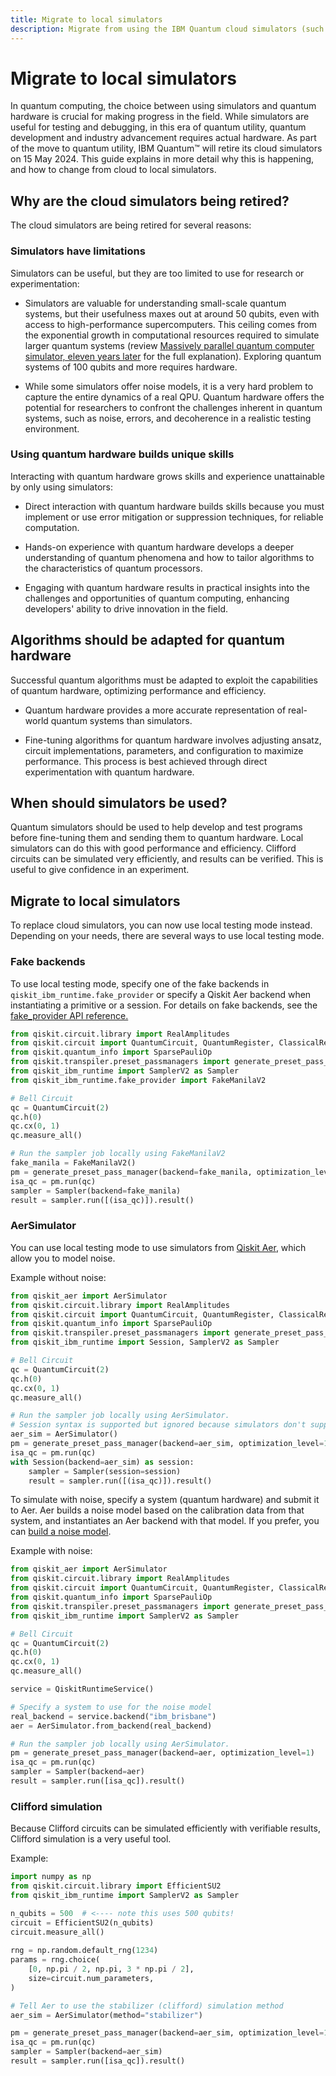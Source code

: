 ```yaml
---
title: Migrate to local simulators
description: Migrate from using the IBM Quantum cloud simulators (such as ibmq_qasm_simulator) to using local simulators.
---
```


<span id="local-simulators"></span>
# Migrate to local simulators

In quantum computing, the choice between using simulators and quantum hardware is crucial for making progress in the field. While simulators are useful for testing and debugging, in this era of quantum utility, quantum development and industry advancement requires actual hardware. As part of the move to quantum utility, IBM Quantum&trade; will retire its cloud simulators on 15 May 2024. This guide explains in more detail why this is happening, and how to change from cloud to local simulators. 

## Why are the cloud simulators being retired?

The cloud simulators are being retired for several reasons:

### Simulators have limitations

Simulators can be useful, but they are too limited to use for research or experimentation:

- Simulators are valuable for understanding small-scale quantum systems, but their usefulness maxes out at around 50 qubits, even with access to high-performance supercomputers. This ceiling comes from the exponential growth in computational resources required to simulate larger quantum systems (review [Massively parallel quantum computer simulator, eleven years later](https://arxiv.org/abs/1805.04708) for the full explanation).  Exploring quantum systems of 100 qubits and more requires hardware.

- While some simulators offer noise models, it is a very hard problem to capture the entire dynamics of a real QPU. Quantum hardware offers the potential for researchers to confront the challenges inherent in quantum systems, such as noise, errors, and decoherence in a realistic testing environment.

### Using quantum hardware builds unique skills

Interacting with quantum hardware grows skills and experience unattainable by only using simulators: 

- Direct interaction with quantum hardware builds skills because you must implement or use error mitigation or suppression techniques, for reliable computation.

- Hands-on experience with quantum hardware develops a deeper understanding of quantum phenomena and how to tailor algorithms to the characteristics of quantum processors.

- Engaging with quantum hardware results in practical insights into the challenges and opportunities of quantum computing, enhancing developers' ability to drive innovation in the field.

## Algorithms should be adapted for quantum hardware

Successful quantum algorithms must be adapted to exploit the capabilities of quantum hardware, optimizing performance and efficiency.

- Quantum hardware provides a more accurate representation of real-world quantum systems than simulators.

- Fine-tuning algorithms for quantum hardware involves adjusting ansatz, circuit implementations, parameters, and configuration to maximize performance.  This process is best achieved through direct experimentation with quantum hardware.
 

## When should simulators be used?

Quantum simulators should be used to help develop and test programs before fine-tuning them and sending them to quantum hardware. Local simulators can do this with good performance and efficiency.  Clifford circuits can be simulated very efficiently, and results can be verified. This is useful to give confidence in an experiment.

## Migrate to local simulators

To replace cloud simulators, you can now use local testing mode instead. Depending on your needs, there are several ways to use local testing mode. 

### Fake backends
 
To use local testing mode, specify one of the fake backends in ``qiskit_ibm_runtime.fake_provider`` or specify a Qiskit Aer backend when instantiating a primitive or a session.  For details on fake backends, see the [fake_provider API reference.](/api/qiskit-ibm-runtime/fake_provider)

```python
from qiskit.circuit.library import RealAmplitudes
from qiskit.circuit import QuantumCircuit, QuantumRegister, ClassicalRegister
from qiskit.quantum_info import SparsePauliOp
from qiskit.transpiler.preset_passmanagers import generate_preset_pass_manager
from qiskit_ibm_runtime import SamplerV2 as Sampler
from qiskit_ibm_runtime.fake_provider import FakeManilaV2

# Bell Circuit
qc = QuantumCircuit(2)
qc.h(0)
qc.cx(0, 1)
qc.measure_all()

# Run the sampler job locally using FakeManilaV2
fake_manila = FakeManilaV2()
pm = generate_preset_pass_manager(backend=fake_manila, optimization_level=1)
isa_qc = pm.run(qc)
sampler = Sampler(backend=fake_manila)
result = sampler.run([(isa_qc)]).result()
```        

### AerSimulator

You can use local testing mode to use simulators from [Qiskit Aer](/verify/simulate-with-qiskit-aer), which allow you to model noise.

Example without noise:

```python
from qiskit_aer import AerSimulator
from qiskit.circuit.library import RealAmplitudes
from qiskit.circuit import QuantumCircuit, QuantumRegister, ClassicalRegister
from qiskit.quantum_info import SparsePauliOp
from qiskit.transpiler.preset_passmanagers import generate_preset_pass_manager
from qiskit_ibm_runtime import Session, SamplerV2 as Sampler

# Bell Circuit
qc = QuantumCircuit(2)
qc.h(0)
qc.cx(0, 1)
qc.measure_all()

# Run the sampler job locally using AerSimulator.
# Session syntax is supported but ignored because simulators don't support sessions.
aer_sim = AerSimulator()
pm = generate_preset_pass_manager(backend=aer_sim, optimization_level=1)
isa_qc = pm.run(qc)
with Session(backend=aer_sim) as session:
    sampler = Sampler(session=session)
    result = sampler.run([(isa_qc)]).result()
```

To simulate with noise, specify a system (quantum hardware) and submit it to Aer.  Aer builds a noise model based on the calibration data from that system, and instantiates an Aer backend with that model.  If you prefer, you can [build a noise model](/verify/build-noise-models).

Example with noise: 

```python
from qiskit_aer import AerSimulator
from qiskit.circuit.library import RealAmplitudes
from qiskit.circuit import QuantumCircuit, QuantumRegister, ClassicalRegister
from qiskit.quantum_info import SparsePauliOp
from qiskit.transpiler.preset_passmanagers import generate_preset_pass_manager
from qiskit_ibm_runtime import SamplerV2 as Sampler

# Bell Circuit
qc = QuantumCircuit(2)
qc.h(0)
qc.cx(0, 1)
qc.measure_all()

service = QiskitRuntimeService()

# Specify a system to use for the noise model
real_backend = service.backend("ibm_brisbane")
aer = AerSimulator.from_backend(real_backend)

# Run the sampler job locally using AerSimulator.
pm = generate_preset_pass_manager(backend=aer, optimization_level=1)
isa_qc = pm.run(qc)
sampler = Sampler(backend=aer)
result = sampler.run([isa_qc]).result()
```

<Span id="clifford-sim"></Span>
### Clifford simulation

Because Clifford circuits can be simulated efficiently with verifiable results, Clifford simulation is a very useful tool. 

Example:

```python
import numpy as np
from qiskit.circuit.library import EfficientSU2
from qiskit_ibm_runtime import SamplerV2 as Sampler

n_qubits = 500  # <---- note this uses 500 qubits! 
circuit = EfficientSU2(n_qubits)
circuit.measure_all()
 
rng = np.random.default_rng(1234)
params = rng.choice(
    [0, np.pi / 2, np.pi, 3 * np.pi / 2],
    size=circuit.num_parameters,
)

# Tell Aer to use the stabilizer (clifford) simulation method
aer_sim = AerSimulator(method="stabilizer")

pm = generate_preset_pass_manager(backend=aer_sim, optimization_level=1)
isa_qc = pm.run(qc)
sampler = Sampler(backend=aer_sim)
result = sampler.run([isa_qc]).result()
```